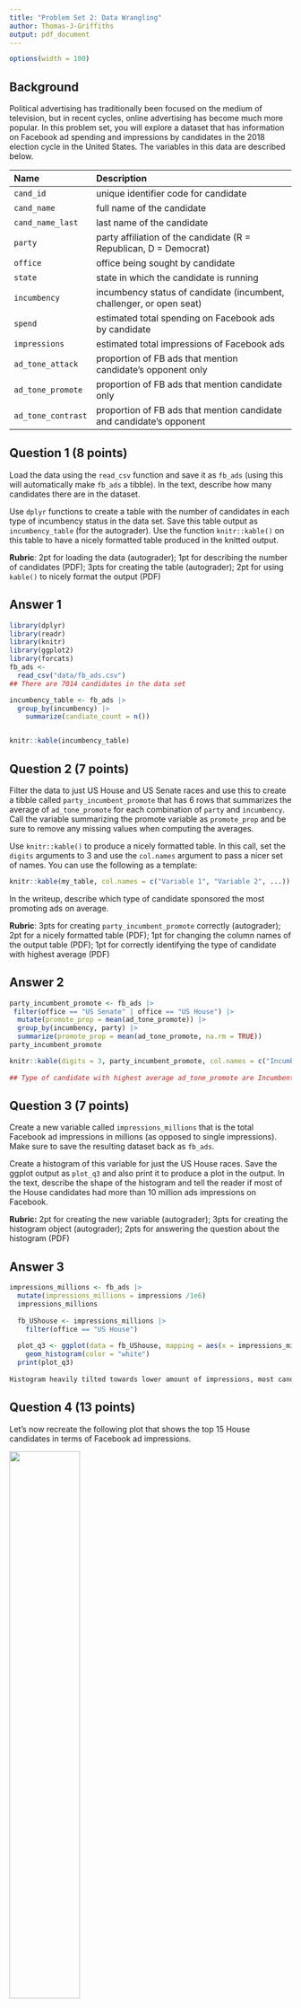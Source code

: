 ```yaml
---
title: "Problem Set 2: Data Wrangling"
author: Thomas-J-Griffiths
output: pdf_document
---
```



```r
options(width = 100)
```

## Background

Political advertising has traditionally been focused on the medium of television, but in recent cycles, online advertising has become much more popular. In this problem set, you will explore a dataset that has information on Facebook ad spending and impressions by candidates in the 2018 election cycle in the United States. The variables in this data are described below. 



| Name               | Description                                                          |
|:-------------------|:---------------------------------------------------------------------|
| `cand_id`          | unique identifier code for candidate                                 |
| `cand_name`        | full name of the candidate                                           |
| `cand_name_last`   | last name of the candidate                                           |
| `party`            | party affiliation of the candidate (R = Republican, D = Democrat)    |
| `office`           | office being sought by candidate                                     |
| `state`            | state in which the candidate is running                              |
| `incumbency`       | incumbency status of candidate (incumbent, challenger, or open seat) |
| `spend`            | estimated total spending on Facebook ads by candidate                |
| `impressions`      | estimated total impressions of Facebook ads                          |
| `ad_tone_attack`   | proportion of FB ads that mention candidate's opponent only          |
| `ad_tone_promote`  | proportion of FB ads that mention candidate only                     |
| `ad_tone_contrast` | proportion of FB ads that mention candidate and candidate's opponent |




\newpage

## Question 1 (8 points)

Load the data using the `read_csv` function and save it as `fb_ads` (using this will automatically make `fb_ads` a tibble). In the text, describe how many candidates there are in the dataset. 

Use `dplyr` functions to create a table with the number of candidates in each type of incumbency status in the data set. Save this table output as `incumbency_table` (for the autograder). Use the function `knitr::kable()` on this table to have a nicely formatted table produced in the knitted output. 

 **Rubric**: 2pt for loading the data (autograder); 1pt for describing the number of candidates (PDF); 3pts for creating the table (autograder); 2pt for using `kable()` to nicely format the output (PDF)

## Answer 1
```r
library(dplyr)
library(readr)
library(knitr)
library(ggplot2)
library(forcats)
fb_ads <- 
  read_csv("data/fb_ads.csv")
## There are 7014 candidates in the data set

incumbency_table <- fb_ads |>
  group_by(incumbency) |>
    summarize(candiate_count = n())


knitr::kable(incumbency_table)
```



\newpage

## Question 2 (7 points)

Filter the data to just US House and US Senate races and use this to create a tibble called `party_incumbent_promote` that has 6 rows that summarizes the average of `ad_tone_promote` for each combination of `party` and `incumbency`. Call the variable summarizing the promote variable as `promote_prop` and be sure to remove any missing values when computing the averages. 

Use `knitr::kable()` to produce a nicely formatted table. In this call, set the `digits` arguments to 3 and use the `col.names` argument to pass a nicer set of names. You can use the following as a template:

```r
knitr::kable(my_table, col.names = c("Variable 1", "Variable 2", ...))
```

In the writeup, describe which type of candidate sponsored the most promoting ads on average. 

 **Rubric**: 3pts for creating `party_incumbent_promote` correctly (autograder); 2pt for a nicely formatted table (PDF); 1pt for changing the column names of the output table (PDF); 1pt for correctly identifying the type of candidate with highest average (PDF)

## Answer 2

```r
party_incumbent_promote <- fb_ads |>
 filter(office == "US Senate" | office == "US House") |>
  mutate(promote_prop = mean(ad_tone_promote)) |>
  group_by(incumbency, party) |>
  summarize(promote_prop = mean(ad_tone_promote, na.rm = TRUE))
party_incumbent_promote

knitr::kable(digits = 3, party_incumbent_promote, col.names = c("Incumbency", "Party", "Promote Ad Proportion"))
  
## Type of candidate with highest average ad_tone_promote are Incumbent Democrats at 85.4%
```


\newpage

## Question 3 (7 points)


Create a new variable called `impressions_millions` that is the total Facebook ad impressions in millions (as opposed to single impressions). Make sure to save the resulting dataset back as `fb_ads`.

Create a histogram of this variable for just the US House races. Save the ggplot output as `plot_q3` and also print it to produce a plot in the output. In the text, describe the shape of the histogram and tell the reader if most of the House candidates had more than 10 million ads impressions on Facebook. 

 **Rubric:** 2pt for creating the new variable (autograder); 3pts for creating the histogram object (autograder); 2pts for answering the question about the histogram (PDF)

## Answer 3

```r
impressions_millions <- fb_ads |>
  mutate(impressions_millions = impressions /1e6)
  impressions_millions
  
  fb_UShouse <- impressions_millions |>
    filter(office == "US House")
  
  plot_q3 <- ggplot(data = fb_UShouse, mapping = aes(x = impressions_millions)) +
    geom_histogram(color = "white")
  print(plot_q3)
  
Histogram heavily tilted towards lower amount of impressions, most candidates didn't have more than 10 million ad impressions.
```


\newpage

## Question 4 (13 points)

Let's now recreate the following plot that shows the top 15 House candidates in terms of Facebook ad impressions. 

![](figures/house-spenders.png){width="50%"}

You should save the `ggplot` output as `fb_top_plot`. You should also write `fb_top_plot` on its own line in the chunk to produce the actual plot. The key features of this graph that you should replicate for the autograder are:

- The barplot should have candidate last names on the y-axis and the `impressions_millions` variable from question 3 on the x-axis. 
- The data feeding into the `ggplot` call should only have US House candidates and only the candidates with the highest 15 `impressions_millions` values. 
- The y-axis should be ordered in ascending values of `impressions_millions` so that the lowest values are at the bottom. You may want to manipulate `cand_name_last` to achieve this. 
- The fill color of the bar plot should be mapped to the `party` variable (but not globally!). 

You do not need to exactly match the labels, but you should have informative labels. The color does not need to match, but if you want to change the fill colors, you can use the `scale_fill_manual(values = c(R = "red", D = "blue"))` function (where you can change the red and blue to whatever you want). 

 **Rubric:** 3pts for correct axes (autograder); 3pts for correct data fed into `ggplot` (autograder); 3pts for the correct ordering of the y-axis (PDF); 3pts for fill being mapped to `party` (autograder); 1pt for plot being in knitted output and having informative labels (PDF)
 
## Answer 4

```r
house_top15 <- fb_UShouse |>
  arrange(desc(impressions)) |>
  select(cand_name_last, impressions, party, impressions_millions) |>
  slice_head(n = 15)

house_top15

house_top15_new <- house_top15 |>
  mutate(cand_name_last = fct_reorder(cand_name_last, impressions_millions))

fb_top_plot <- ggplot(data = house_top15_new, mapping = aes(y = cand_name_last, x = impressions_millions, fill = party)) +
  geom_bar(stat = "identity") +
  labs(title = "Top 15 House Canidate Facebook Ad Impressions, 2017-2018",
       x = "Facebook ad Impressions (in millions)",
       y = NULL) +
  scale_fill_manual(values = c(R = "red", D = "blue"))
  
fb_top_plot

```


\newpage



# Code

```r

```
